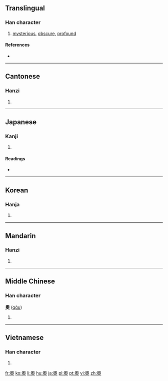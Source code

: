 {{also|奥}}
==Translingual==

===Han character===
{{Han char|rn=37|rad=大|as=10|sn=13|four=2743<sub>0</sub>|canj=竹月大 (HBK)|ids=⿱⿵⿱[[丿]][[冂]][[釆]][[大]]}}

# [[mysterious]], [[obscure]], [[profound]]

====References====
* {{Han ref|kx=0253.190|dkj=05985|dj=0515.140|hdz=10547.031|uh=5967|ud=22887|bh=B6F8|bd=46840}}

----

==Cantonese==

===Hanzi===
{{yue-hanzi|jyut=[[ou3]]|y=ou3|sim=奥}}

# {{defn|lang=yue|sort=大10}}

----

==Japanese==

===Kanji===
{{ja-kanji|grade=|rs=大10}}

# {{defn|lang=ja|sort=大10}}

====Readings====
* {{ja-readings|on=[[おう]] (ō), [[おく]] (oku), [[いく]] (iku)|kun=[[おく]] (oku), [[くま]] (kuma)}}

----

==Korean==

===Hanja===
{{ko-hanja|hangeul=[[오]], [[욱]]|eumhun=[[깊을]], [[따뜻할]]|rv=o, uk|mr=o, uk|y=o, uk|ehrv=gip-eul, ttatteushal|ehmr=kip-ŭl, ttattŭshal|ehy=kiph-ul, ttattushal}}

# {{defn|lang=ko|sort=大10}}

----

==Mandarin==

===Hanzi===
{{cmn-hanzi|sim=奥|pin=[[ào]] ([[ao4]]), [[yù]] ([[yu4]])|wg=ao<sup>4</sup>, yü<sup>4</sup>}}

# {{defn|lang=cmn|sort=大10}}

----

==Middle Chinese==

===Han character===
'''奧''' ([[qɑ̀u]])<!--should the vowel be "ɑ" or a? Unihan gives "ɑ"-->

# {{defn|lang=ltc|sort=大10}}

----

==Vietnamese==

===Han character===
{{vi-hantu|[[áo]]|rs=大10}}

# {{defn|lang=vi|sort=大10}}

[[fr:奧]]
[[ko:奧]]
[[li:奧]]
[[hu:奧]]
[[ja:奧]]
[[pl:奧]]
[[pt:奧]]
[[vi:奧]]
[[zh:奧]]